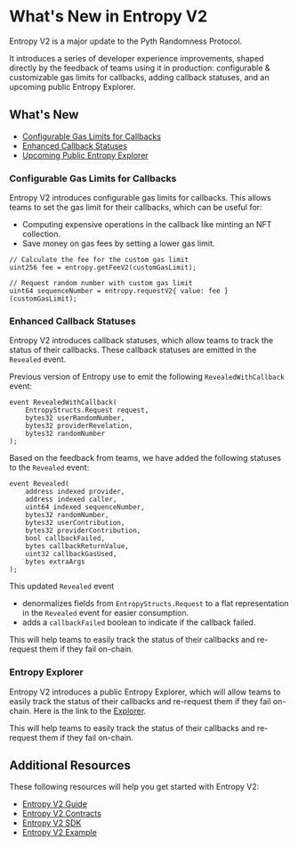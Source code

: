 # What's New in Entropy V2

Entropy V2 is a major update to the Pyth Randomness Protocol.

It introduces a series of developer experience improvements, shaped directly by the feedback of teams using it in production:
configurable & customizable gas limits for callbacks, adding callback statuses, and an upcoming public Entropy Explorer.

## What's New

- [Configurable Gas Limits for Callbacks](#configurable-gas-limits-for-callbacks)
- [Enhanced Callback Statuses](#enhanced-callback-statuses)
- [Upcoming Public Entropy Explorer](#upcoming-public-entropy-explorer)

### Configurable Gas Limits for Callbacks

Entropy V2 introduces configurable gas limits for callbacks.
This allows teams to set the gas limit for their callbacks, which can be useful for:

- Computing expensive operations in the callback like minting an NFT collection.
- Save money on gas fees by setting a lower gas limit.

```solidity copy
// Calculate the fee for the custom gas limit
uint256 fee = entropy.getFeeV2(customGasLimit);

// Request random number with custom gas limit
uint64 sequenceNumber = entropy.requestV2{ value: fee }(customGasLimit);
```

### Enhanced Callback Statuses

Entropy V2 introduces callback statuses, which allow teams to track the status of their callbacks.
These callback statuses are emitted in the `Revealed` event.

Previous version of Entropy use to emit the following `RevealedWithCallback` event:

```solidity copy
event RevealedWithCallback(
    EntropyStructs.Request request,
    bytes32 userRandomNumber,
    bytes32 providerRevelation,
    bytes32 randomNumber
);
```

Based on the feedback from teams, we have added the following statuses to the `Revealed` event:

```solidity copy
event Revealed(
    address indexed provider,
    address indexed caller,
    uint64 indexed sequenceNumber,
    bytes32 randomNumber,
    bytes32 userContribution,
    bytes32 providerContribution,
    bool callbackFailed,
    bytes callbackReturnValue,
    uint32 callbackGasUsed,
    bytes extraArgs
);
```

This updated `Revealed` event

- denormalizes fields from `EntropyStructs.Request` to a flat representation in the `Revealed` event for easier consumption.
- adds a `callbackFailed` boolean to indicate if the callback failed.

This will help teams to easily track the status of their callbacks and re-request them if they fail on-chain.

### Entropy Explorer

Entropy V2 introduces a public Entropy Explorer, which will allow teams to easily track the status of their callbacks and re-request them if they fail on-chain. Here is the link to the [Explorer](https://entropy-explorer.pyth.network/).

This will help teams to easily track the status of their callbacks and re-request them if they fail on-chain.

## Additional Resources

These following resources will help you get started with Entropy V2:

- [Entropy V2 Guide](./generate-random-numbers/evm.mdx)
- [Entropy V2 Contracts](https://github.com/pyth-network/pyth-crosschain/tree/main/target_chains/ethereum/contracts/contracts/entropy)
- [Entropy V2 SDK](https://github.com/pyth-network/pyth-crosschain/tree/main/target_chains/ethereum/entropy_sdk/solidity)
- [Entropy V2 Example](https://github.com/pyth-network/pyth-examples/tree/main/entropy/coin_flip)
